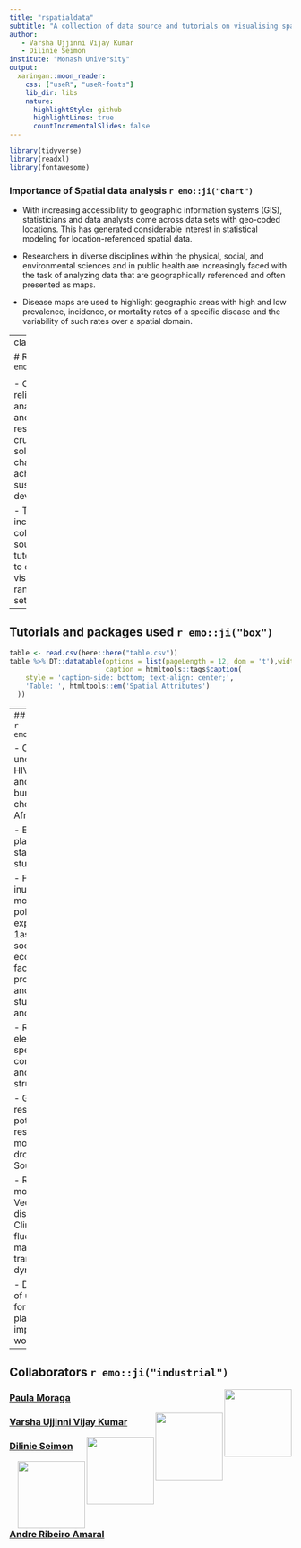 ```yaml
---
title: "rspatialdata"
subtitle: "A collection of data source and tutorials on visualising spatial data using R"
author: 
   - Varsha Ujjinni Vijay Kumar
   - Dilinie Seimon
institute: "Monash University"
output:
  xaringan::moon_reader:
    css: ["useR", "useR-fonts"]
    lib_dir: libs
    nature:
      highlightStyle: github
      highlightLines: true
      countIncrementalSlides: false
---
```


```r
library(tidyverse)
library(readxl)
library(fontawesome)
```

### Importance of Spatial data analysis `r emo::ji("chart")` 

- With increasing accessibility to geographic information systems (GIS), statisticians and data analysts come across data sets with geo-coded locations. This has generated considerable interest in statistical modeling for location-referenced spatial data. 

- Researchers in diverse disciplines within the physical, social, and environmental sciences and in public health are increasingly faced with the task of analyzing data that are geographically referenced and often presented as maps.

- Disease maps are used to highlight geographic areas with high and low prevalence, incidence, or mortality rates of a specific disease and the variability of such rates over a spatial domain.

---
class: middle

# Rspatialdata  `r emo::ji("space")` 

<div style="width: 100%; height: 150px; background: #ccc; padding: 1em 1em 1em 1em; text-align:center;">
<p style="font-size:32px;">A collection of data sources and tutorials on visualizing spatial data using R</p>
</div>

- Open and reliable data, analytic tools and collaborative research are crucial for solving global challenges and achieving sustainable development.

- The website includes a collection of data sources and tutorials on how to download and visualize a wide range of data sets. 

---

## Tutorials and packages used  `r emo::ji("box")` 

```r
table <- read.csv(here::here("table.csv"))
table %>% DT::datatable(options = list(pageLength = 12, dom = 't'),width = '100%', height = '70%',
                        caption = htmltools::tags$caption(
    style = 'caption-side: bottom; text-align: center;',
    'Table: ', htmltools::em('Spatial Attributes')
  ))
```


---
## Field of use  `r emo::ji("zoom")` 

- Child undernutrition, HIV prevalence and the the burden of cholera in Africa. 

- Electoral, planning and statistical studies.

- Flood inundation modeling, air pollution exposure, 1assessment of socio-economic factors and property prices, and for the study of crime and place.

- Role of elevation in species connectivity and genetic structure.

- Global tree restoration potential, High-resolution monitoring of drought in South Asia.

- Rice crop monitoring, Vector-borne diseases: - Climate fluctuations and malaria transmission dynamics.

- Determinants of unmet need for family planning and implications for women’s health.
 
---
## Collaborators  `r emo::ji("industrial")`

<img src="images/paulamoraga.png" width="120px" align = "right">
<h3><a href="https://www.paulamoraga.com/">Paula Moraga</a></h3>

<img src="images/varshaujjini.png" width="120px" align = "right">
<h3><a href= "https://www.linkedin.com/in/varsha-ujjinni-vijay-kumar-1026121a4/">Varsha Ujjinni Vijay Kumar</a></h3>

<img src="images/dilinieseimon.png" width="120px" align = "right">
<h3><a href= "https://www.linkedin.com/in/dilinieseimon/">Dilinie Seimon</a></h3>

<img src="images/andreamaral.png" width="120px" align = "right">
<h3><a href= "https://www.avramaral.com/">Andre Ribeiro Amaral</a></h3>





